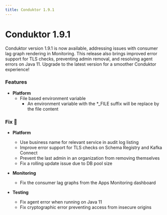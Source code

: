 ```yaml
---
title: Conduktor 1.9.1
---
```


# Conduktor 1.9.1

Conduktor version 1.9.1 is now available, addressing issues with consumer lag graph rendering in Monitoring. This release also brings improved error support for TLS checks, preventing admin removal, and resolving agent errors on Java 11. Upgrade to the latest version for a smoother Conduktor experience!

### Features

- **Platform**
  - File based environment variable
    - An environment variable with the \*\_FILE suffix will be replace by the file content

### Fix 🔨

- **Platform**

  - Use business name for relevant service in audit log listing
  - Improve error support for TLS checks on Schema Registry and Kafka Connect
  - Prevent the last admin in an organization from removing themselves
  - Fix a rolling update issue due to DB pool size

- **Monitoring**
  - Fix the consumer lag graphs from the Apps Monitoring dashboard
- **Testing**
  - Fix agent error when running on Java 11
  - Fix cryptographic error preventing access from insecure origins
